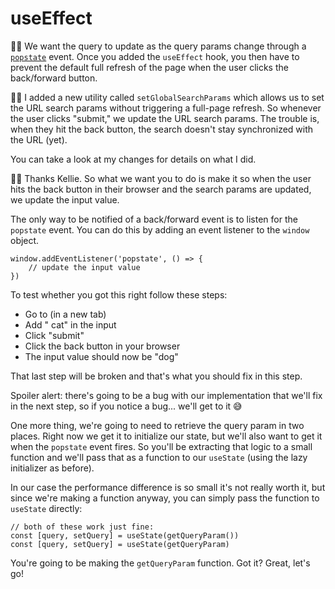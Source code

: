 # useEffect

<EpicVideo url="https://www.epicreact.dev/workshops/react-hooks/useeffect" />

👨‍💼 We want the query to update as the query params change through a
[`popstate`](https://developer.mozilla.org/en-US/docs/Web/API/Window/popstate_event)
event. Once you added the `useEffect` hook, you then have to prevent the default
full refresh of the page when the user clicks the back/forward button.

🧝‍♂️ I added a new utility called `setGlobalSearchParams` which allows us to set
the URL search params without triggering a full-page refresh. So whenever the
user clicks "submit," we update the URL search params. The trouble is, when they
hit the back button, the search doesn't stay synchronized with the URL (yet).

You can take a look at <DiffLink app1={-1} app2={0}>my changes</DiffLink> for
details on what I did.

👨‍💼 Thanks Kellie. So what we want you to do is make it so when the user hits the
back button in their browser and the search params are updated, we update the input
value.

The only way to be notified of a back/forward event is to listen for the
`popstate` event. You can do this by adding an event listener to the `window`
object.

```tsx
window.addEventListener('popstate', () => {
	// update the input value
})
```

To test whether you got this right follow these steps:

- Go to <LinkToApp to="/?query=dog" /> (in a new tab)
- Add " cat" in the input
- Click "submit"
- Click the back button in your browser
- The input value should now be "dog"

That last step will be broken and that's what you should fix in this step.

<callout-warning class="aside">
	Spoiler alert: there's going to be a bug with our implementation that we'll
	fix in the next step, so if you notice a bug... we'll get to it 😅
</callout-warning>

One more thing, we're going to need to retrieve the query param in two places.
Right now we get it to initialize our state, but we'll also want to get it when
the `popstate` event fires. So you'll be extracting that logic to a small
function and we'll pass that as a function to our `useState` (using the lazy
initializer as before).

In our case the performance difference is so small it's not really worth it, but
since we're making a function anyway, you can simply pass the function to
`useState` directly:

```tsx
// both of these work just fine:
const [query, setQuery] = useState(getQueryParam())
const [query, setQuery] = useState(getQueryParam)
```

You're going to be making the `getQueryParam` function. Got it? Great, let's go!
